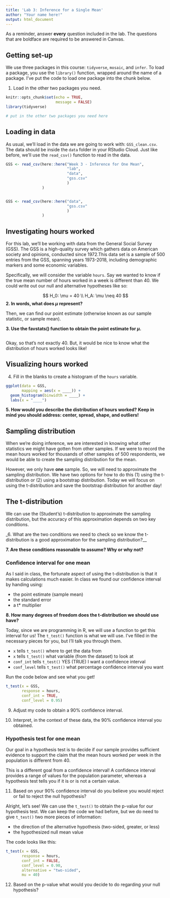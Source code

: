 ```yaml
---
title: 'Lab 3: Inference for a Single Mean'
author: "Your name here!"
output: html_document
---
```


As a reminder, answer **every** question included in the lab. The questions that
are boldface are required to be answered in Canvas. 

## Getting set-up

We use three packages in this course: `tidyverse`, `mosaic`, and `infer`. To
load a package, you use the `library()` function, wrapped around the name of a
package. I've put the code to load one package into the chunk below. 

1. Load in the other two packages you need.

```r
knitr::opts_chunk$set(echo = TRUE, 
                      message = FALSE)
library(tidyverse)

# put in the other two packages you need here


```

## Loading in data

As usual, we'll load in the data we are going to work with: `GSS_clean.csv`.
The data should be inside the `data` folder in your RStudio Cloud. Just like
before, we'll use the `read_csv()` function to read in the data. 

```r
GSS <- read_csv(here::here("Week 3 - Inference for One Mean", 
                           "lab",
                           "data", 
                           "gss.csv"
                           )
                )


GSS <- read_csv(here::here("data", 
                           "gss.csv"
                           )
                )
```

## Investigating hours worked

For this lab, we'll be working with data from the General Social Survey (GSS). 
The GSS is a high-quality survey which gathers data on American society and
opinions, conducted since 1972.This data set is a sample of 500 entries from the
GSS, spanning years 1973-2018, including demographic markers and some economic
variables.

Specifically, we will consider the variable `hours`. Say we wanted to know if
the true mean number of hours worked in a week is different than 40. We could
write out our null and alternative hypotheses like so:

$$ 
H_0: \mu = 40 \\
H_A: \mu \neq 40
$$
__2. In words, what does $\mu$ represent?__



Then, we can find our point estimate (otherwise known as our sample statistic,
or sample mean). 

__3. Use the favstats() function to obtain the point estimate for $\mu$.__

```r

```

Okay, so that's not exactly 40. But, it would be nice to know what the
distribution of hours worked looks like! 

## Visualizing hours worked

4. Fill in the blanks to create a histogram of the `hours` variable.

```r
ggplot(data = GSS, 
       mapping = aes(x = ____)) + 
  geom_histogram(binwidth = ____) + 
  labs(x = "____")
```

__5. How would you describe the distribution of hours worked?__
__Keep in mind you should address: center, spread, shape, and outliers!__


## Sampling distribution

When we're doing inference, we are interested in knowing what other statistics
we might have gotten from other samples. If we were to record the mean hours
worked for thousands of other samples of 500 respondents, we would be able to 
create the sampling distribution for the mean. 

However, we only have **one** sample. So, we will need to approximate the 
sampling distribution. We have two options for how to do this (1) using the 
t-distribution or (2) using a bootstrap distribution. Today we will focus on 
using the t-distribution and save the bootstrap distribution for another day!

## The t-distribution

We can use the (Student's) t-distribution to approximate the sampling
distribution, but the accuracy of this approximation depends on two key
conditions. 

_6. What are the two conditions we need to check so we know the t-distribution is a good approximation for the sampling distribution?__


__7. Are these conditions reasonable to assume? Why or why not?__


### Confidence interval for one mean

As I said in class, the fortunate aspect of using the t-distribution is that 
it makes calculations much easier. In class we found our confidence interval
by handing using:

- the point estimate (sample mean)
- the standard error 
- a t* multiplier

__8. How many degrees of freedom does the t-distribution we should use have?__


Today, since we are programming in R, we will use a function to get this 
interval for us! The `t_test()` function is what we will use. I've filled in the
necessary pieces for you, but I'll talk you through them. 

- `x` tells `t_test()` where to get the data from
- `x` tells `t_test()` what variable (from the dataset) to look at
- `conf_int` tells `t_test()` YES (TRUE) I want a confidence interval
- `conf_level` tells `t_test()` what percentage confidence interval you want

Run the code below and see what you get!

```r
t_test(x = GSS, 
       response = hours, 
       conf_int = TRUE, 
       conf_level = 0.95)
```

9. Adjust my code to obtain a 90% confidence interval.


10. Interpret, in the context of these data, the 90% confidence interval you
obtained. 


### Hypothesis test for one mean

Our goal in a hypothesis test is to decide if our sample provides sufficient evidence to support the claim that the mean hours worked per week in the population is different from 40. 

This is a different goal from a confidence interval! A confidence 
interval provides a range of values for the population parameter, 
whereas a hypothesis test tells you if it is or is not a certain value. 

11. Based on your 90% confidence interval do you believe you would reject
or fail to reject the null hypothesis?


Alright, let's see! We can use the `t_test()` to obtain the p-value for our
hypothesis test. We can keep the code we had before, but we do need to give `t_test()` two more pieces of information: 

- the direction of the alternative hypothesis (two-sided, greater, or less)
- the hypothesized null mean value

The code looks like this:

```r
t_test(x = GSS, 
       response = hours, 
       conf_int = FALSE, 
       conf_level = 0.90, 
       alternative = "two-sided", 
       mu = 40)
```


12. Based on the p-value what would you decide to do regarding your 
null hypothesis?


